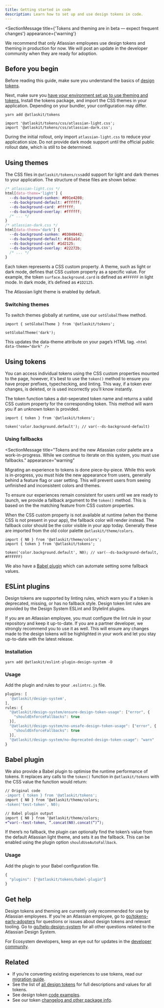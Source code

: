 ```yaml
---
title: Getting started in code
description: Learn how to set up and use design tokens in code.
---
```



<SectionMessage
  title={'Tokens and theming are in beta — expect frequent changes'}
  appearance={'warning'}
>
  <p>
    We recommend that only Atlassian employees use design tokens and theming in
    production for now. We will post an update in the developer community when
    they are ready for adoption.
  </p>
</SectionMessage>

## Before you begin

Before reading this guide, make sure you understand the basics of [design tokens](/components/tokens/).

Next, make sure you [have your environment set up to use theming and tokens.](https://atlaskit.atlassian.com/get-started) Install the tokens package, and import the CSS themes in your application. Depending on your bundler, your configuration may differ.

```shell
yarn add @atlaskit/tokens
```

```tsx
import '@atlaskit/tokens/css/atlassian-light.css';
import '@atlaskit/tokens/css/atlassian-dark.css';
```

During the initial rollout, only import `atlassian-light.css` to reduce your application size. Do not provide dark mode support until the official public rollout date, which is still to be determined.

## Using themes

The CSS files in `@atlaskit/tokens/css`add support for light and dark themes to your application. The structure of these files are shown below:

```css
/* atlassian-light.css */
html[data-theme='light'] {
  --ds-background-sunken: #091e4208;
  --ds-background-default: #ffffff;
  --ds-background-card: #ffffff;
  --ds-background-overlay: #ffffff;
  /* ... */
}
/* atlassian-dark.css */
html[data-theme='dark'] {
  --ds-background-sunken: #03040442;
  --ds-background-default: #161a1d;
  --ds-background-card: #1d2125;
  --ds-background-overlay: #22272b;
  /* ... */
}
```

Each token represents a CSS custom property. A theme, such as light or dark mode, defines that CSS custom property as a specific value. For example, the token `surface.background.card` is defined as `#FFFFFF` in light mode. In dark mode, it’s defined as `#1D2125`.

The Atlassian light theme is enabled by default.

### Switching themes

To switch themes globally at runtime, use our `setGlobalTheme` method.

```tsx
import { setGlobalTheme } from '@atlaskit/tokens';

setGlobalTheme('dark');
```

This updates the data-theme attribute on your page’s HTML tag. `<html data-theme="dark" />`

## Using tokens

You can access individual tokens using the CSS custom properties mounted to the page, however, it's best to use the `token()` method to ensure you have proper prefixes, typechecking, and linting. This way, if a token ever changes, is deleted, or is used incorrectly you’ll know instantly.

The token function takes a dot-seperated token name and returns a valid CSS custom property for the corresponding token. This method will warn you if an unknown token is provided.

```tsx
import { token } from '@atlaskit/tokens';

token('color.background.default'); // var(--ds-background-default)
```

### Using fallbacks

<SectionMessage
  title="Tokens and the new Atlassian color palette are a work-in-progress. While we continue to iterate on this system, you must use fallbacks."
  appearance="warning"
>
  <p>
    Migrating an experience to tokens is done piece-by-piece. While this work is
    in-progress, you must hide the new appearance from users, generally behind a
    feature flag or user setting. This will prevent users from seeing unfinished
    and inconsistent colors and themes.
  </p>
</SectionMessage>

To ensure our experiences remain consistent for users until we are ready to launch, we provide a fallback argument to the `token()` method. This is based on the the matching feature from CSS custom properties.

When the CSS custom property is not available at runtime (when the theme CSS is not present in your app), the fallback color will render instead. The fallback color should be the color visible in your app today. Generally these are imported from the old color palette `@atlaskit/theme/colors`.

```tsx
import { N0 } from '@atlaskit/theme/colors';
import { token } from '@atlaskit/tokens';

token('color.background.default', N0); // var(--ds-background-default, #FFFFFF)
```

We also have a [Babel plugin](#babel-plugin) which can automate setting some fallback values.

## ESLint plugins

Design tokens are supported by linting rules, which warn you if a token is deprecated, missing, or has no fallback style. Design token lint rules are provided by the Design System ESLint and Stylelint plugins.

If you are an Atlassian employee, you must configure the lint rule in your repository and keep it up-to-date. If you are a partner developer, we strongly recommend you to use it as well. This will ensure any changes made to the design tokens will be highlighted in your work and let you stay up-to-date with the latest release.

### Installation

```shell
yarn add @atlaskit/eslint-plugin-design-system -D
```

### Usage

Add the plugin and rules to your `.eslintrc.js` file.

```js
plugins: [
  '@atlaskit/design-system',
],
rules: {
  "@atlaskit/design-system/ensure-design-token-usage": ["error", {
    "shouldEnforceFallbacks": true
  }],
  "@atlaskit/design-system/no-unsafe-design-token-usage": ["error", {
    "shouldEnforceFallbacks": true
  }],
  "@atlaskit/design-system/no-deprecated-design-token-usage": "warn"
}
```

## Babel plugin

We also provide a Babel plugin to optimise the runtime performance of tokens. It replaces any calls to the `token()` function in `@atlaskit/tokens` with the CSS value the function would return:

```diff
// Original code
-import { token } from '@atlaskit/tokens';
import { N0 } from ‘@atlaskit/theme/colors;
-token('test-token', N0);

// Babel plugin output
import { N0 } from ‘@atlaskit/theme/colors;
+“var(--test-token, “.concat(N0).concat(“)”);
```

If there’s no fallback, the plugin can optionally find the token’s value from the default Atlassian light theme, and sets it as the fallback. This can be enabled using the plugin option `shouldUseAutoFallback`.

### Usage

Add the plugin to your Babel configuration file.

```js
{
  "plugins": ["@atlaskit/tokens/babel-plugin"]
}
```

## Get help

Design tokens and theming are currently only recommended for use by Atlassian employees. If you’re an Atlassian employee, go to [go/tokens-early-adopters](http://go/tokens-early-adopters) for questions or issues about design tokens and relevant tooling. Go to [go/help-design-system](http://go/help-design-system) for all other questions related to the Atlassian Design System.

For Ecosystem developers, keep an eye out for updates in the [developer community](https://community.developer.atlassian.com/c/atlassian-ecosystem-design/21).

## Related

- If you’re converting existing experiences to use tokens, read our [migration guide](/components/tokens/migration-guide).
- See the list of [all design tokens](/components/tokens/all-tokens) for full descriptions and values for all tokens.
- See design token [code examples](/components/tokens/examples).
- See our token [changelog and other package info](/components/tokens/code).
